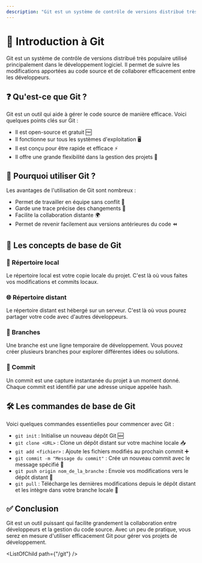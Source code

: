 ```yaml
---
description: "Git est un système de contrôle de versions distribué très populaire utilisé principalement dans le développement logiciel. Il permet de suivre les modifications apportées au code source et de collaborer efficacement entre les développeurs."
---
```


# 🐙 Introduction à Git

Git est un système de contrôle de versions distribué très populaire utilisé principalement dans le développement logiciel. Il permet de suivre les modifications apportées au code source et de collaborer efficacement entre les développeurs.

## ❓ Qu'est-ce que Git ?

Git est un outil qui aide à gérer le code source de manière efficace. Voici quelques points clés sur Git :

- Il est open-source et gratuit 🆓
- Il fonctionne sur tous les systèmes d'exploitation 🖥️
- Il est conçu pour être rapide et efficace ⚡
- Il offre une grande flexibilité dans la gestion des projets 🔀

## 🤔 Pourquoi utiliser Git ?

Les avantages de l'utilisation de Git sont nombreux :

- Permet de travailler en équipe sans conflit 👥
- Garde une trace précise des changements 📝
- Facilite la collaboration distante 🌍
- Permet de revenir facilement aux versions antérieures du code ⏪

## 🧩 Les concepts de base de Git

### 📁 Répertoire local

Le répertoire local est votre copie locale du projet. C'est là où vous faites vos modifications et commits locaux.

### 🌐 Répertoire distant

Le répertoire distant est hébergé sur un serveur. C'est là où vous pourez partager votre code avec d'autres développeurs.

### 🌿 Branches

Une branche est une ligne temporaire de développement. Vous pouvez créer plusieurs branches pour explorer différentes idées ou solutions.

### 💾 Commit

Un commit est une capture instantanée du projet à un moment donné. Chaque commit est identifié par une adresse unique appelée hash.

## 🛠️ Les commandes de base de Git

Voici quelques commandes essentielles pour commencer avec Git :

- `git init` : Initialise un nouveau dépôt Git 🆕
- `git clone <URL>` : Clone un dépôt distant sur votre machine locale 📥
- `git add <fichier>` : Ajoute les fichiers modifiés au prochain commit ➕
- `git commit -m "Message du commit"` : Crée un nouveau commit avec le message spécifié 💾
- `git push origin nom_de_la_branche` : Envoie vos modifications vers le dépôt distant 🚀
- `git pull` : Télécharge les dernières modifications depuis le dépôt distant et les intègre dans votre branche locale 🔄

## ✅ Conclusion

Git est un outil puissant qui facilite grandement la collaboration entre développeurs et la gestion du code source. Avec un peu de pratique, vous serez en mesure d'utiliser efficacement Git pour gérer vos projets de développement.

<ListOfChild path={"/git"} />
